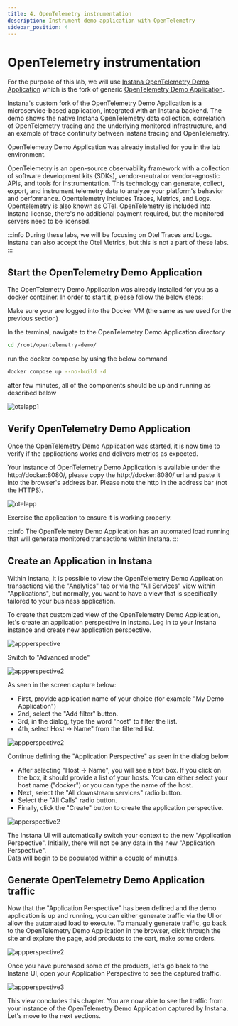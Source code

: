 ```yaml
---
title: 4. OpenTelemetry instrumentation
description: Instrument demo application with OpenTelemetry
sidebar_position: 4
---
```


# OpenTelemetry instrumentation
For the purpose of this lab, we will use [Instana OpenTelemetry Demo Application](https://github.com/instana/opentelemetry-demo/tree/main)
which is the fork of generic [OpenTelemetry Demo Application](https://github.com/open-telemetry/opentelemetry-demo).

Instana's custom fork of the OpenTelemetry Demo Application is a microservice-based application, integrated with an Instana backend. 
The demo shows the native Instana OpenTelemetry data collection, correlation of OpenTelemetry tracing and the underlying monitored infrastructure, 
and an example of trace continuity between Instana tracing and OpenTelemetry.

OpenTelemetry Demo Application was already installed for you in the lab environment. 

OpenTelemetry is an open-source observability framework with a collection of software development kits (SDKs), vendor-neutral or vendor-agnostic APIs, and tools for instrumentation. 
This technology can generate, collect, export, and instrument telemetry data to analyze your platform's behavior and performance. Opentelemetry includes Traces, Metrics, and Logs.
Opentelemetry is also known as OTel. 
OpenTelemetry is included into Instana license, there's no additional payment required, but the monitored servers need to be licensed.

:::info
During these labs, we will be focusing on Otel Traces and Logs. Instana can also accept the Otel Metrics, but this is not a part of these labs.
:::

## Start the OpenTelemetry Demo Application

The OpenTelemetry Demo Application was already installed for you as a docker container. In order to start it, please follow the below steps:

Make sure your are logged into the Docker VM (the same as we used for the previous section)

In the terminal, navigate to the OpenTelemetry Demo Application directory

```sh
cd /root/opentelemetry-demo/
```

run the docker compose by using the below command

```sh
docker compose up --no-build -d
```

after few minutes, all of the components should be up and running as described below

![otelapp1](images/otel-instrumentation-001.png)


## Verify OpenTelemetry Demo Application

Once the OpenTelemetry Demo Application was started, it is now time to verify
if the applications works and delivers metrics as expected.

Your instance of OpenTelemetry Demo Application is available under the http://docker:8080/, please copy the http://docker:8080/ url and paste it into the browser's address bar.
Please note the http in the address bar (not the HTTPS). 

![otelapp](images/otel-instrumentation-008.png)

Exercise the application to ensure it is working properly.

:::info
The OpenTelemetry Demo Application has an automated load running that will generate monitored transactions within Instana.
:::

## Create an Application in Instana

Within Instana, it is possible to view the OpenTelemetry Demo Application transactions via the "Analytics" tab or via the "All Services" view within "Applications", 
but normally, you want to have a view that is specifically tailored to your business application.

To create that customized view of the OpenTelemetry Demo Application, let's create an application perspective in Instana. Log in to your Instana instance and create new application perspective.

![appperspective](images/otel-instrumentation-002-fixed.png)

Switch to "Advanced mode"

![appperspective2](images/otel-instrumentation-003-fixed.png)

As seen in the screen capture below: 
- First, provide application name of your choice (for example "My Demo Application")
- 2nd, select the "Add filter" button.
- 3rd, in the dialog, type the word "host" to filter the list.
- 4th, select Host -> Name" from the filtered list.

![appperspective2](images/defineApplication002.png)

Continue defining the "Application Perspective" as seen in the dialog below.
- After selecting "Host -> Name", you will see a text box. If you click on the box, it should provide a list of your hosts. You can either select your host name ("docker") or you can type the name of the host.
- Next, select the "All downstream services" radio button.
- Select the "All Calls" radio button.
- Finally, click the "Create" button to create the application perspective.

![apperspective2](images/createApplication3.png)

The Instana UI will automatically switch your context to the new "Application Perspective". Initially, there will not be any data in the new "Application Perspective".  
Data will begin to be populated within a couple of minutes.

## Generate OpenTelemetry Demo Application traffic

Now that the "Application Perspective" has been defined and the demo application is up and running, you can either generate traffic via the UI or allow the automated load to execute. 
To manually generate traffic, go back to the OpenTelemetry Demo Application in the browser, click through the site and explore the page, add products to the cart, make some orders.

![appperspective2](images/otel-instrumentation-009.png)

Once you have purchased some of the products, let's go back to the Instana UI, open your Application Perspective to see 
the captured traffic.

![appperspective3](images/otel-instrumentation-006-fixed.png)

This view concludes this chapter. You are now able to see the traffic from your instance of the OpenTelemetry Demo Application captured by Instana. 
Let's move to the next sections.